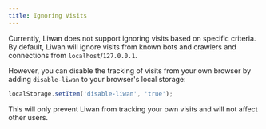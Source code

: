 ```yaml
---
title: Ignoring Visits
---
```


Currently, Liwan does not support ignoring visits based on specific criteria. By default, Liwan
will ignore visits from known bots and crawlers and connections from `localhost`/`127.0.0.1`.

However, you can disable the tracking of visits from your own browser by adding `disable-liwan` to your browser's local storage:

```javascript
localStorage.setItem('disable-liwan', 'true');
```

This will only prevent Liwan from tracking your own visits and will not affect other users.
